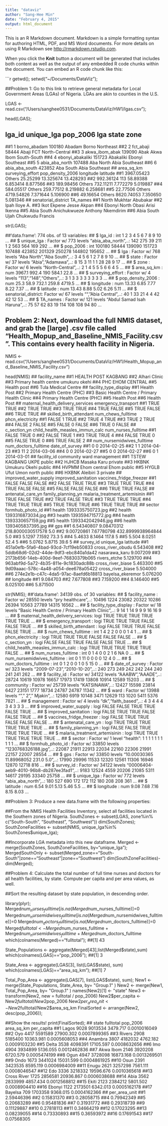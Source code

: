 ```yaml
---
title: "dataviz"
author: "Sang-Hee Min"
date: "February 4, 2015"
output: html_document
---
```


This is an R Markdown document. Markdown is a simple formatting syntax for authoring HTML, PDF, and MS Word documents. For more details on using R Markdown see <http://rmarkdown.rstudio.com>.

When you click the **Knit** button a document will be generated that includes both content as well as the output of any embedded R code chunks within the document. You can embed an R code chunk like this:

```r
getwd();
setwd("~/Documents/DataViz");

##Problem 1: Go to this link to retrieve general metadata for Local Government Areas (LGAs) of Nigeria. LGAs are akin to counties in the U.S.

LGAS <- read.csv("/Users/sanghee0531/Documents/DataViz/HW1/lgas.csv");

head(LGAS);

## lga_id       unique_lga pop_2006       lga     state          zone
##1      1     borno_abadam   100180    Abadam     Borno     Northeast
##2      2        fct_abaji    58444     Abaji       FCT North-Central
##3      3   akwa_ibom_abak   139090      Abak Akwa Ibom   South-South
##4      4 ebonyi_abakaliki   151723 Abakaliki    Ebonyi     Southeast
##5      5   abia_aba_north   107488 Aba North      Abia     Southeast
##6      6   abia_aba_south   423852 Aba South      Abia     Southeast
##  area_sq_km surveying_effort pop_density_2006 longitude  latitude
##1 3967.05423           Others         25.25299 13.325674 13.428293
##2  992.36124              113         58.89388  6.853414  8.877566
##3  189.98456           Others        732.11211  7.772279  5.019887
##4  584.05517           Others        259.77512  8.219882  6.258681
##5   22.77506           Others       4719.54826  7.371644  5.106900
##6   49.16654           Others       8620.74053  7.350650  5.081346
##  senatorial_district                       TA_names
##1               North               Mukhtar Abubakar
##2                                      Ipah Iloye A.
##3         Ikot Ekpene                    Jesse Akpan
##4        Ebonyi North             Obasi Arisi Ikenna
##5          Abia South Anichukwueze Anthony Nkemdirim
##6          Abia South          Ujah Chukwudu Francis

str(LGAS);

##'data.frame':  774 obs. of  13 variables:
## $ lga_id             : int  1 2 3 4 5 6 7 8 9 10 ...
## $ unique_lga         : Factor w/ 773 levels "abia_aba_north",..: 142 275 39 211 1 2 563 564 169 292 ...
## $ pop_2006           : int  100180 58444 139090 151723 107488 423852 201329 250278 144802 195652 ...
## $ lga                : Factor w/ 768 levels "Aba North","Aba South",..: 3 4 5 6 1 2 7 8 9 10 ...
## $ state              : Factor w/ 37 levels "Abia","Adamawa",..: 8 15 3 11 1 1 28 28 9 17 ...
## $ zone               : Factor w/ 6 levels "North-Central",..: 2 1 4 5 5 5 6 6 4 5 ...
## $ area_sq_km         : num  3967.1 992.4 190 584.1 22.8 ...
## $ surveying_effort   : Factor w/ 4 levels "113","148","Others",..: 3 1 3 3 3 3 3 3 3 3 ...
## $ pop_density_2006   : num  25.3 58.9 732.1 259.8 4719.5 ...
## $ longitude          : num  13.33 6.85 7.77 8.22 7.37 ...
## $ latitude           : num  13.43 8.88 5.02 6.26 5.11 ...
## $ senatorial_district: Factor w/ 67 levels "","Abia Central",..: 40 1 33 21 4 4 42 42 12 53 ...
## $ TA_names           : Factor w/ 121 levels "Abdul Samad Isah Haruna",..: 75 57 62 83 19 114 108 108 94 80 ...
 
## Problem 2: Next, download the full NMIS dataset, and grab the [large] .csv file called “Health_Mopup_and_Baseline_NMIS_Facility.csv”. This contains every health facility in Nigeria.

 NMIS <- read.csv("/Users/sanghee0531/Documents/DataViz/HW1/Health_Mopup_and_Baseline_NMIS_Facility.csv")

head(NMIS)
##                        facility_name
##1                 HEALTH POST KAGBANG
##2                       Alhari Clinic
##3 Primary health centre umukuru okehi
##4                    PHC EHOM CENTRAL
##5                         Health post
##6                 Tula Medical Centre
##                        facility_type_display
##1                                 Health Post
##2                 Primary Health Centre (PHC)
##3 Basic Health Centre / Primary Health Clinic
##4                 Primary Health Centre (PHC)
##5                                 Health Post
##6                                 Health Post
##  maternal_health_delivery_services emergency_transport
##1                              TRUE                TRUE
##2                              TRUE                TRUE
##3                              TRUE                TRUE
##4                              TRUE               FALSE
##5                              TRUE               FALSE
##6                              TRUE                TRUE
##  skilled_birth_attendant num_chews_fulltime phcn_electricity
##1                   FALSE                  1             TRUE
##2                    TRUE                  4             TRUE
##3                    TRUE                  2             TRUE
##4                   FALSE                  2            FALSE
##5                   FALSE                  0            FALSE
##6                    TRUE                  0            FALSE
##  c_section_yn child_health_measles_immun_calc num_nurses_fulltime
##1        FALSE                            TRUE                   0
##2        FALSE                            TRUE                   1
##3         TRUE                            TRUE                   4
##4        FALSE                            TRUE                   0
##5        FALSE                            TRUE                   0
##6         TRUE                           FALSE                   2
##  num_nursemidwives_fulltime num_doctors_fulltime date_of_survey
##1                          0                    0     2014-02-25
##2                          1                    1     2014-04-23
##3                         11                    2     2014-03-06
##4                          0                    0     2014-02-27
##5                          0                    0     2014-02-27
##6                          0                    1     2014-03-01
##  facility_id    community       ward management
##1       TSTEW      KAGBANG       UKPE     public
##2       HJHCB       Masaka       Karu    private
##3       HKBNK      Umukuru      Okehi     public
##4       HVPMM Ehom central       Ehom     public
##5       HYGLB         Ufut Umon north     public
##6       HXBNK     Aleibiri          3    private
##  improved_water_supply improved_sanitation vaccines_fridge_freezer
##1                 FALSE               FALSE                   FALSE
##2                 FALSE                TRUE                    TRUE
##3                  TRUE                TRUE                    TRUE
##4                  TRUE               FALSE                   FALSE
##5                 FALSE               FALSE                   FALSE
##6                  TRUE                TRUE                   FALSE
##  antenatal_care_yn family_planning_yn malaria_treatment_artemisinin
##1              TRUE              FALSE                          TRUE
##2              TRUE              FALSE                          TRUE
##3              TRUE               TRUE                          TRUE
##4              TRUE               TRUE                          TRUE
##5              TRUE               TRUE                          TRUE
##6              TRUE               TRUE                          TRUE
##  sector  formhub_photo_id
##1 health 1393335750723.jpg
##2 health 1393316873034.jpg
##3 health 1393594715772.jpg
##4 health 1393330657159.jpg
##5 health 1393342042946.jpg
##6 health 1393405837395.jpg
##                                          gps
##1 6.54340807 9.08470312 218.8000030517578 5.0
##2 9.00720861 7.67780798 432.8999938964844 5.0
##3                        5.1297 7.1592 73.3 5
##4                       5.4633 8.1464 117.8 5
##5                         5.504 8.0251 52.4 5
##6                        5.0762 5.8715 39.6 5
##                             survey_id        unique_lga latitude
##1 451a0efb-5fa6-4bad-93cd-7cf19eb50833 cross_river_obudu 6.543408
##2 5ddb68d6-02d2-44de-9df3-ebc840a1da42     nasarawa_karu 9.007209
##3 2173b656-14eb-400d-9eef-76830379b065      rivers_etche 5.129700
##4 963abf9d-5a72-4b35-811e-9c1830adc88b cross_river_biase 5.463300
##5 9d09aaac-578c-4a48-a054-dee678a05422 cross_river_biase 5.504000
##6 274e2e1b-c47c-4da5-97ac-8aefd6b18813  bayelsa_ekeremor 5.076200
##  longitude
##1  9.084703
##2  7.677808
##3  7.159200
##4  8.146400
##5  8.025100
##6  5.871500

str(NMIS);
##'data.frame':  34139 obs. of  30 variables:
## $ facility_name                    : Factor w/ 28550 levels "\nModel pry healthcare",..: 10496 1224 23082 20322 10286 26394 10563 27789 14315 16562 ...
## $ facility_type_display            : Factor w/ 18 levels "Basic Health Centre / Primary Health Clinic",..: 9 14 1 14 9 9 9 16 16 9 ...
## $ maternal_health_delivery_services: logi  TRUE TRUE TRUE TRUE TRUE TRUE ...
## $ emergency_transport              : logi  TRUE TRUE TRUE FALSE FALSE TRUE ...
## $ skilled_birth_attendant          : logi  FALSE TRUE TRUE FALSE FALSE TRUE ...
## $ num_chews_fulltime               : int  1 4 2 2 0 0 0 1 4 1 ...
## $ phcn_electricity                 : logi  TRUE TRUE TRUE FALSE FALSE FALSE ...
## $ c_section_yn                     : logi  FALSE FALSE TRUE FALSE FALSE TRUE ...
## $ child_health_measles_immun_calc  : logi  TRUE TRUE TRUE TRUE TRUE FALSE ...
## $ num_nurses_fulltime              : int  0 1 4 0 0 2 1 6 NA 0 ...
## $ num_nursemidwives_fulltime       : int  0 1 11 0 0 0 0 12 4 0 ...
## $ num_doctors_fulltime             : int  0 1 2 0 0 1 0 5 15 0 ...
## $ date_of_survey                   : Factor w/ 323 levels "2009-07-23","2010-10-20",..: 240 273 249 242 242 244 240 241 241 262 ...
## $ facility_id                      : Factor w/ 34122 levels "AAABW","AAADE",..: 28724 10619 10978 16657 17973 17419 13808 10914 12589 15203 ...
## $ community                        : Factor w/ 25739 levels "\n   KATSINAWA    ",..: 12427 15598 23814 6427 23151 1777 18734 24787 24787 11342 ...
## $ ward                             : Factor w/ 13988 levels "\n2","   2","  Mjakin",..: 12580 6919 10148 3471 12629 113 1020 5411 5376 7821 ...
## $ management                       : Factor w/ 4 levels "dk","faith_based",..: 4 3 4 4 4 3 4 3 3 3 ...
## $ improved_water_supply            : logi  FALSE FALSE TRUE TRUE FALSE TRUE ...
## $ improved_sanitation              : logi  FALSE TRUE TRUE FALSE FALSE TRUE ...
## $ vaccines_fridge_freezer          : logi  FALSE TRUE TRUE FALSE FALSE FALSE ...
## $ antenatal_care_yn                : logi  TRUE TRUE TRUE TRUE TRUE TRUE ...
## $ family_planning_yn               : logi  FALSE FALSE TRUE TRUE TRUE TRUE ...
## $ malaria_treatment_artemisinin    : logi  TRUE TRUE TRUE TRUE TRUE TRUE ...
## $ sector                           : Factor w/ 1 level "health": 1 1 1 1 1 1 1 1 1 1 ...
## $ formhub_photo_id                 : Factor w/ 33850 levels "1230768326188.jpg",..: 22087 21911 22913 22034 22160 22306 21991 22157 22007 28554 ...
## $ gps                              : Factor w/ 33850 levels "10.00030365 11.89968052 231.0 5.0",..: 17990 29996 11533 12320 12561 11306 16946 12870 12718 816 ...
## $ survey_id                        : Factor w/ 34122 levels "00006404-aeb9-4010-96b8-db287ee3fad1",..: 9183 12524 4559 20206 21085 5311 14617 29195 33340 25758 ...
## $ unique_lga                       : Factor w/ 772 levels "abia_aba_north",..: 180 527 690 172 172 112 180 208 208 361 ...
## $ latitude                         : num  6.54 9.01 5.13 5.46 5.5 ...
## $ longitude                        : num  9.08 7.68 7.16 8.15 8.03 ...

##Problem 3: Produce a new data.frame with the following properties:

##From the NMIS Health Facilities Inventory, select all facilities located in the Southern zones of Nigeria.
SouthZones <- subset(LGAS, zone%in% c("South-South", "Southeast", "Southwest"))
dim(SouthZones);
SouthZoneFacilities <- subset(NMIS, unique_lga%in% SouthZones$unique_lga);

##Incorporate LGA metadata into this new dataframe.
Merged <- merge(SouthZones, SouthZoneFacilities, by="unique_lga");
MergedSouthOnly <- subset(Merged,zone=="South-South"|zone=="Southeast"|zone=="Southwest")
dim(SouthZoneFacilities)-dim(Merged);

##Problem 4: Calculate the total number of full time nurses and doctors for all health facilities, by state. Compute per capita and per area values, as well.

##Sort the resulting dataset by state population, in descending order.

library(plyr);
Merged$num_nurses_fulltime[is.na(Merged$num_nurses_fulltime)]=0
Merged$num_nursemidwives_fulltime[is.na(Merged$num_nursemidwives_fulltime)]=0
Merged$num_doctors_fulltime[is.na(Merged$num_doctors_fulltime)]=0
Merged$fulltotal <- Merged$num_nurses_fulltime + Merged$num_nursemidwives_fulltime + Merged$num_doctors_fulltime 
which(colnames(Merged)=="fulltotal");
##[1] 43

State_Populations <- aggregate(Merged[43],list(Merged$state),sum)
which(colnames(LGAS)=="pop_2006");
##[1] 3

State_Area <- aggregate(LGAS[3], list(LGAS$state), sum)
which(colnames(LGAS)=="area_sq_km");
##[1] 7

Total_Pop_Area <- aggregate(LGAS[7], list(LGAS$state), sum);
New1 <- merge(State_Populations, State_Area, by= "Group.1" )
New2 <- merge(New1, Total_Pop_Area, by= "Group.1" )
names(New2)[1] <- "state"
New3 <- transform(New2, new = fulltotal / pop_2006)
New2$per_capita <- New2$fulltotal/New2$pop_2006
New2$per_area_unit <- New2$fulltotal/New2$area_sq_km
FinalSorted <- arrange(New2, desc(pop_2006));

##Show the results!
print(FinalSorted);
##         state fulltotal pop_2006 area_sq_km   per_capita
##1        Lagos      9028  9013534   3479.717 0.0010016049
##2          Oyo      4417  5591589  27900.302 0.0007899365
##3       Rivers      2908  5185400  10363.981 0.0005608053
##4      Anambra      3807  4182032   4762.182 0.0009103230
##5        Delta      3538  4098391  17105.597 0.0008632656
##6          Imo      4904  3934899   5136.055 0.0012462836
##7    Akwa Ibom      2146  3920208   6720.579 0.0005474199
##8         Ogun      4947  3728098  16873.168 0.0013269501
##9         Ondo      1673  3441024  15031.599 0.0004861925
##10        Osun      2391  3423535   8595.119 0.0006984009
##11       Enugu      2621  3257298   7561.111 0.0008046547
##12         Edo      3336  3218332  19596.676 0.0010365618
##13 Cross River      1725  2856581  20936.867 0.0006038688
##14        Abia      3562  2833999   4857.434 0.0012568812
##15       Ekiti      2123  2384212   5801.502 0.0008904410
##16      Ebonyi      1122  2173501   6342.013 0.0005162178
##17     Bayelsa       709  1703358   9368.015 0.0004162366
##   per_area_unit
##1     2.59446396
##2     0.15831370
##3     0.28058715
##4     0.79942349
##5     0.20683289
##6     0.95481836
##7     0.31931772
##8     0.29318739
##9     0.11129887
##10    0.27818113
##11    0.34664219
##12    0.17023295
##13    0.08239055
##14    0.73330893
##15    0.36593972
##16    0.17691543
##17    0.07568305

